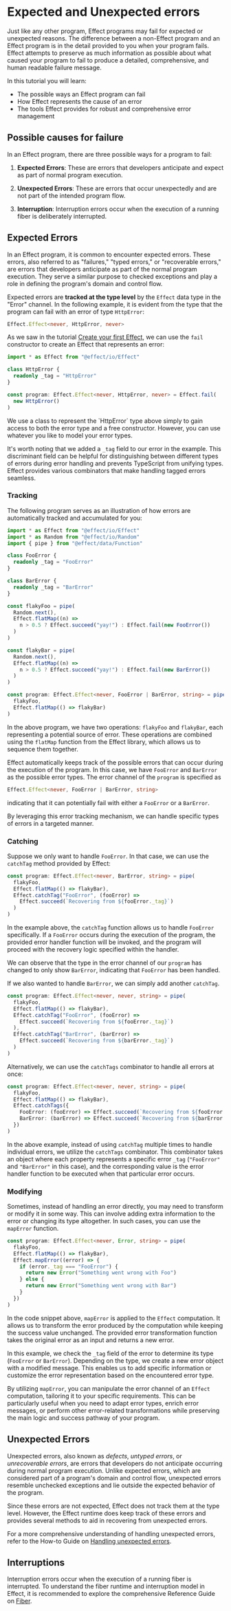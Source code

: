 
# Expected and Unexpected errors

Just like any other program, Effect programs may fail for expected or unexpected reasons.
The difference between a non-Effect program and an Effect program is in the detail provided to you when your program fails.
Effect attempts to preserve as much information as possible about what caused your program to fail to produce a detailed,
comprehensive, and human readable failure message.

In this tutorial you will learn:

- The possible ways an Effect program can fail
- How Effect represents the cause of an error
- The tools Effect provides for robust and comprehensive error management

## Possible causes for failure

In an Effect program, there are three possible ways for a program to fail:

1. **Expected Errors**: These are errors that developers anticipate and expect as part of normal program execution.

2. **Unexpected Errors**: These are errors that occur unexpectedly and are not part of the intended program flow.

3. **Interruption**: Interruption errors occur when the execution of a running fiber is deliberately interrupted.

## Expected Errors

In an Effect program, it is common to encounter expected errors. These errors, also referred to as "failures," "typed errors,"
or "recoverable errors," are errors that developers anticipate as part of the normal program execution.
They serve a similar purpose to checked exceptions and play a role in defining the program's domain and control flow.

Expected errors are **tracked at the type level** by the `Effect` data type in the "Error" channel.
In the following example, it is evident from the type that the program can fail with an error of type `HttpError`:

```ts /HttpError/
Effect.Effect<never, HttpError, never>
```

As we saw in the tutorial [Create your first Effect](../getting-started/creating), we can use the `fail` constructor to create an Effect
that represents an error:

```ts
import * as Effect from "@effect/io/Effect"

class HttpError {
  readonly _tag = "HttpError"
}

const program: Effect.Effect<never, HttpError, never> = Effect.fail(
  new HttpError()
)
```

<Callout type="info">
  We use a class to represent the `HttpError` type above simply to gain access
  to both the error type and a free constructor. However, you can use whatever
  you like to model your error types.
</Callout>

It's worth noting that we added a `_tag` field to our error in the example.
This discriminant field can be helpful for distinguishing between different types of errors during error handling and prevents TypeScript
from unifying types.
Effect provides various combinators that make handling tagged errors seamless.

### Tracking

The following program serves as an illustration of how errors are automatically tracked and accumulated for you:

```ts
import * as Effect from "@effect/io/Effect"
import * as Random from "@effect/io/Random"
import { pipe } from "@effect/data/Function"

class FooError {
  readonly _tag = "FooError"
}

class BarError {
  readonly _tag = "BarError"
}

const flakyFoo = pipe(
  Random.next(),
  Effect.flatMap((n) =>
    n > 0.5 ? Effect.succeed("yay!") : Effect.fail(new FooError())
  )
)

const flakyBar = pipe(
  Random.next(),
  Effect.flatMap((n) =>
    n > 0.5 ? Effect.succeed("yay!") : Effect.fail(new BarError())
  )
)

const program: Effect.Effect<never, FooError | BarError, string> = pipe(
  flakyFoo,
  Effect.flatMap(() => flakyBar)
)
```

In the above program, we have two operations: `flakyFoo` and `flakyBar`, each representing a potential source of error.
These operations are combined using the `flatMap` function from the Effect library, which allows us to sequence them together.

Effect automatically keeps track of the possible errors that can occur during the execution of the program.
In this case, we have `FooError` and `BarError` as the possible error types.
The error channel of the `program` is specified as

```ts /FooError | BarError/
Effect.Effect<never, FooError | BarError, string>
```

indicating that it can potentially fail with either a `FooError` or a `BarError`.

By leveraging this error tracking mechanism, we can handle specific types of errors in a targeted manner.

### Catching

Suppose we only want to handle `FooError`. In that case, we can use the `catchTag` method provided by Effect:

```ts
const program: Effect.Effect<never, BarError, string> = pipe(
  flakyFoo,
  Effect.flatMap(() => flakyBar),
  Effect.catchTag("FooError", (fooError) =>
    Effect.succeed(`Recovering from ${fooError._tag}`)
  )
)
```

In the example above, the `catchTag` function allows us to handle `FooError` specifically.
If a `FooError` occurs during the execution of the program, the provided error handler function will be invoked,
and the program will proceed with the recovery logic specified within the handler.

We can observe that the type in the error channel of our `program` has changed to only show `BarError`,
indicating that `FooError` has been handled.

If we also wanted to handle `BarError`, we can simply add another `catchTag`.

```ts
const program: Effect.Effect<never, never, string> = pipe(
  flakyFoo,
  Effect.flatMap(() => flakyBar),
  Effect.catchTag("FooError", (fooError) =>
    Effect.succeed(`Recovering from ${fooError._tag}`)
  ),
  Effect.catchTag("BarError", (barError) =>
    Effect.succeed(`Recovering from ${barError._tag}`)
  )
)
```

Alternatively, we can use the `catchTags` combinator to handle all errors at once:

```ts
const program: Effect.Effect<never, never, string> = pipe(
  flakyFoo,
  Effect.flatMap(() => flakyBar),
  Effect.catchTags({
    FooError: (fooError) => Effect.succeed(`Recovering from ${fooError._tag}`),
    BarError: (barError) => Effect.succeed(`Recovering from ${barError._tag}`),
  })
)
```

In the above example, instead of using `catchTag` multiple times to handle individual errors, we utilize the `catchTags` combinator.
This combinator takes an object where each property represents a specific error `_tag` (`"FooError"` and `"BarError"` in this case),
and the corresponding value is the error handler function to be executed when that particular error occurs.

### Modifying

Sometimes, instead of handling an error directly, you may need to transform or modify it in some way.
This can involve adding extra information to the error or changing its type altogether.
In such cases, you can use the `mapError` function.

```ts
const program: Effect.Effect<never, Error, string> = pipe(
  flakyFoo,
  Effect.flatMap(() => flakyBar),
  Effect.mapError((error) => {
    if (error._tag === "FooError") {
      return new Error("Something went wrong with Foo")
    } else {
      return new Error("Something went wrong with Bar")
    }
  })
)
```

In the code snippet above, `mapError` is applied to the `Effect` computation.
It allows us to transform the error produced by the computation while keeping the success value unchanged.
The provided error transformation function takes the original error as an input and returns a new error.

In this example, we check the `_tag` field of the error to determine its type (`FooError` or `BarError`).
Depending on the type, we create a new error object with a modified message.
This enables us to add specific information or customize the error representation based on the encountered error type.

By utilizing `mapError`, you can manipulate the error channel of an `Effect` computation, tailoring it to your specific requirements.
This can be particularly useful when you need to adapt error types, enrich error messages,
or perform other error-related transformations while preserving the main logic and success pathway of your program.

## Unexpected Errors

Unexpected errors, also known as _defects_, _untyped errors_, or _unrecoverable errors_, are errors that developers
do not anticipate occurring during normal program execution.
Unlike expected errors, which are considered part of a program's domain and control flow,
unexpected errors resemble unchecked exceptions and lie outside the expected behavior of the program.

Since these errors are not expected, Effect does not track them at the type level.
However, the Effect runtime does keep track of these errors and provides several methods to aid in recovering from unexpected errors.

For a more comprehensive understanding of handling unexpected errors,
refer to the How-to Guide on [Handling unexpected errors](../how-to-guides/cause).

## Interruptions

Interruption errors occur when the execution of a running fiber is interrupted.
To understand the fiber runtime and interruption model in Effect,
it is recommended to explore the comprehensive Reference Guide on [Fiber](../../reference-guides/fiber).
